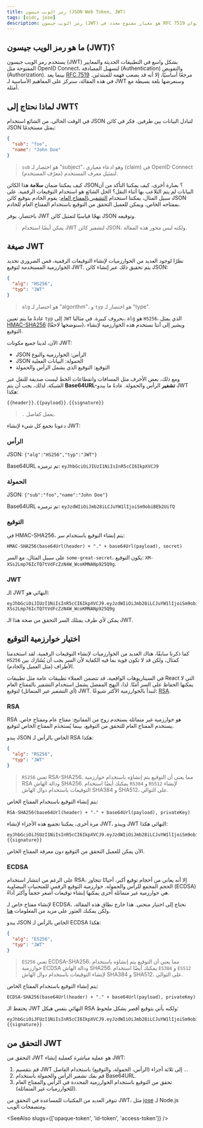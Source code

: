 ```yaml
---
title: رمز الويب جيسون (JSON Web Token, JWT)
tags: [oidc, jose]
description: رمز الويب جيسون (JWT) هو معيار مفتوح محدد في RFC 7519 يمكّن التواصل الآمن بين طرفين. إنه مضغوط وآمن لعنوان URL ومكتفٍ ذاتيًا، مما يجعله مثاليًا لنقل بيانات المصادقة (Authentication) والتفويض (Authorization) بين الخدمات.
---
```


## ما هو رمز الويب جيسون (JWT)؟

يستخدم رمز الويب جيسون (JWT) بشكل واسع في التطبيقات الحديثة والمعايير المفتوحة مثل OpenID Connect، لتسهيل المصادقة (Authentication) والتفويض (Authorization). بينما يعد [RFC 7519](https://datatracker.ietf.org/doc/html/rfc7519) مرجعًا أساسيًا، إلا أنه قد يصعب فهمه للمبتدئين. في هذه المقالة، سنركز على المفاهيم الأساسية لـ JWT وسنعرضها بلغة بسيطة مع أمثلة.

## لماذا نحتاج إلى JWT؟

في الوقت الحالي، من الشائع استخدام JSON لتبادل البيانات بين طرفين. فكر في كائن JSON يمثل مستخدمًا:

```json
{
  "sub": "foo",
  "name": "John Doe"
}
```

> `sub` هو اختصار لـ "subject"، وهو ادعاء معياري (claim) في OpenID Connect لتمثيل معرف المستخدم (معرّف المستخدم).

كيف يمكننا ضمان **سلامة** هذا الكائن JSON؟ بعبارة أخرى، كيف يمكننا التأكد من أن البيانات لم يتم التلاعب بها أثناء النقل؟ الحل الشائع هو استخدام التوقيعات الرقمية. على سبيل المثال، يمكننا استخدام [التشفير بالمفتاح العام](https://en.wikipedia.org/wiki/Public-key_cryptography): يقوم الخادم بتوقيع كائن JSON بمفتاحه الخاص، ويمكن للعميل التحقق من التوقيع باستخدام المفتاح العام للخادم.

باختصار، يوفر JWT نهجًا قياسيًا لتمثيل كائن JSON وتوقيعه.

> يمكن أيضًا استخدام JWT لتشفير كائن JSON، ولكنه ليس محور هذه المقالة.

## صيغة JWT

نظرًا لوجود العديد من الخوارزميات لإنشاء التوقيعات الرقمية، فمن الضروري تحديد الخوارزمية المستخدمة لتوقيع JWT. يتم تحقيق ذلك عبر إنشاء كائن JSON:

```json
{
  "alg": "HS256",
  "typ": "JWT"
}
```

> `alg` هو اختصار لـ "algorithm"، و `typ` هو اختصار لـ "type".

عادةً ما يتم تعيين `typ` إلى `JWT` بحروف كبيرة. في مثالنا، `alg` هو `HS256`، الذي يمثل [HMAC-SHA256](https://en.wikipedia.org/wiki/HMAC) (سنوضحها لاحقًا)، ويشير إلى أننا نستخدم هذه الخوارزمية لإنشاء التوقيع.

الآن، لدينا جميع مكونات JWT:

- JSON الرأس: الخوارزمية والنوع
- JSON الحمولة: البيانات الفعلية
- التوقيع: التوقيع الذي يشمل الرأس والحمولة

ومع ذلك، بعض الأحرف مثل المسافات وانقطاعات الخط ليست صديقة للنقل عبر الشبكة. لذلك، يجب أن يتم **Base64URL-تشفير** الرأس والحمولة. عادةً ما يبدو JWT هكذا:

```
{{header}}.{{payload}}.{{signature}}
```

> `.` يعمل كفاصل.

دعونا نجمع كل شيء لإنشاء JWT:

### الرأس

JSON: `{"alg":"HS256","typ":"JWT"}`

Base64URL تم ترميزه: `eyJhbGciOiJIUzI1NiIsInR5cCI6IkpXVCJ9`

### الحمولة

JSON: `{"sub":"foo","name":"John Doe"}`

Base64URL تم ترميزه: `eyJzdWIiOiJmb28iLCJuYW1lIjoiSm9obiBEb2UifQ`

### التوقيع

في HMAC-SHA256، يتم إنشاء التوقيع باستخدام سر:

```
HMAC-SHA256(base64Url(header) + "." + base64Url(payload), secret)
```

على سبيل المثال، مع السر `some-great-secret`، يكون التوقيع: `XM-XSs2Lmp76IcTQ7tVdFcZzN4W_WcoKMNANp925Q9g`.

### JWT

الـ JWT النهائي هو:

```
eyJhbGciOiJIUzI1NiIsInR5cCI6IkpXVCJ9.eyJzdWIiOiJmb28iLCJuYW1lIjoiSm9obiBEb2UifQ.XM-XSs2Lmp76IcTQ7tVdFcZzN4W_WcoKMNANp925Q9g
```

يمكن لأي طرف يمتلك السر التحقق من صحة هذا الـ JWT.

## اختيار خوارزمية التوقيع

كما ذكرنا سابقًا، هناك العديد من الخوارزميات لإنشاء التوقيعات الرقمية. لقد استخدمنا `HS256` كمثال، ولكن قد لا تكون قوية بما فيه الكفاية لأن السر يجب أن يُشَارَك بين الأطراف (مثل العميل والخادم).

في السيناريوهات الواقعية، قد تتضمن العملاء تطبيقات عامة مثل تطبيقات React التي لا يمكنها الحفاظ على السر آمنًا. لذا، النهج المفضل يشمل استخدام التشفير بالمفتاح العام (أي التشفير غير المتماثل) لتوقيع JWT. لنبدأ بالخوارزمية الأكثر شيوعًا: [RSA](https://en.wikipedia.org/wiki/RSA_cryptosystem).

### RSA

RSA هو خوارزمية غير متماثلة يستخدم زوج من المفاتيح: مفتاح عام ومفتاح خاص. يستخدم المفتاح العام للتحقق من التوقيع، بينما يُستخدَم المفتاح الخاص لتوقيع.

يبدو JSON الخاص بالرأس لـ RSA هكذا:

```json
{
  "alg": "RS256",
  "typ": "JWT"
}
```

> `RS256` تعني RSA-SHA256، مما يعني أن التوقيع يتم إنشاؤه باستخدام خوارزمية RSA ودالة الهاش SHA256. يمكنك أيضًا استخدام `RS384` و `RS512` لإنشاء التوقيعات باستخدام دوال الهاش SHA384 و SHA512، على التوالي.

يتم إنشاء التوقيع باستخدام المفتاح الخاص:

```
RSA-SHA256(base64Url(header) + "." + base64Url(payload), privateKey)
```

مرة أخرى، يمكننا تجميع هذه الأجزاء لإنشاء JWT، ويبدو JWT النهائي هكذا:

```
eyJhbGciOiJSUzI1NiIsInR5cCI6IkpXVCJ9.eyJzdWIiOiJmb28iLCJuYW1lIjoiSm9obiBEb2UifQ.{{signature}}
```

الآن يمكن للعميل التحقق من التوقيع دون معرفة المفتاح الخاص.

### ECDSA

على الرغم من انتشار استخدام RSA، إلا أنه يعاني من أحجام توقيع أكبر، أحيانًا تتجاوز الحجم المجمع للرأس والحمولة. خوارزمية التوقيع الرقمي للمنحنيات البيضاوية (ECDSA) هي خوارزمية غير متماثلة أخرى يمكنها إنشاء توقيعات أصغر حجماً وأكثر أداءً.

لإنشاء مفتاح خاص لـ ECDSA، نحتاج إلى اختيار منحنى. هذا خارج نطاق هذه المقالة، ولكن يمكنك العثور على مزيد من المعلومات [هنا](https://en.wikipedia.org/wiki/Elliptic-curve_cryptography#Elliptic_Curve_Digital_Signature_Algorithm).

يبدو JSON الخاص بالرأس لـ ECDSA هكذا:

```json
{
  "alg": "ES256",
  "typ": "JWT"
}
```

> `ES256` تعني ECDSA-SHA256، مما يعني أن التوقيع يتم إنشاؤه باستخدام خوارزمية ECDSA ودالة الهاش SHA256. يمكنك أيضًا استخدام `ES384` و `ES512` لإنشاء التوقيعات باستخدام دوال الهاش SHA384 و SHA512، على التوالي.

يتم إنشاء التوقيع باستخدام المفتاح الخاص:

```
ECDSA-SHA256(base64Url(header) + "." + base64Url(payload), privateKey)
```

يحتفظ الـ JWT النهائي بنفس هيكل RSA ولكنه يأتي بتوقيع أقصر بشكل ملحوظ:

```
eyJhbGciOiJFUzI1NiIsInR5cCI6IkpXVCJ9.eyJzdWIiOiJmb28iLCJuYW1lIjoiSm9obiBEb2UifQ.{{signature}}
```

## التحقق من JWT

التحقق من JWT هو عملية مباشرة كعملية إنشاء JWT:

1. قم بتقسيم JWT إلى ثلاثة أجزاء (الرأس، الحمولة، والتوقيع) باستخدام الفاصل `.`.
2. قم بفك تشفير الرأس والحمولة باستخدام Base64URL.
3. تحقق من التوقيع باستخدام الخوارزمية المحددة في الرأس والمفتاح العام (للخوارزميات غير المتماثلة).

تتوفر العديد من المكتبات للمساعدة في التحقق من JWT، مثل [jose](https://github.com/panva/jose) لـ Node.js ومتصفحات الويب.

<SeeAlso slugs={['opaque-token', 'id-token', 'access-token']} />
